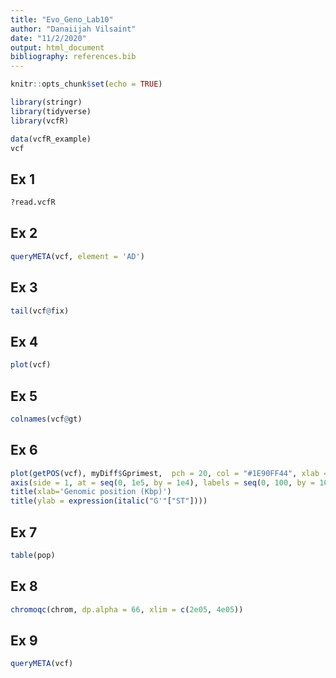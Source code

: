 ```yaml
---
title: "Evo_Geno_Lab10"
author: "Danaiijah Vilsaint"
date: "11/2/2020"
output: html_document
bibliography: references.bib
---
```


```r
knitr::opts_chunk$set(echo = TRUE)
```

```r
library(stringr)
library(tidyverse)
library(vcfR)
```

```r
data(vcfR_example)
vcf
```

## Ex 1
```r
?read.vcfR
```

## Ex 2
```r
queryMETA(vcf, element = 'AD')
```

## Ex 3
```r
tail(vcf@fix)
```

## Ex 4
```r
plot(vcf)
```

## Ex 5
```r
colnames(vcf@gt)
```

## Ex 6
```r
plot(getPOS(vcf), myDiff$Gprimest,  pch = 20, col = "#1E90FF44", xlab = "", ylab = "", ylim = c(0, 1), xaxt = "n")
axis(side = 1, at = seq(0, 1e5, by = 1e4), labels = seq(0, 100, by = 10))
title(xlab='Genomic position (Kbp)')
title(ylab = expression(italic("G'"["ST"])))
```

## Ex 7
```r
table(pop)
```

## Ex 8
```r
chromoqc(chrom, dp.alpha = 66, xlim = c(2e05, 4e05))
```
## Ex 9
```r
queryMETA(vcf)
```

